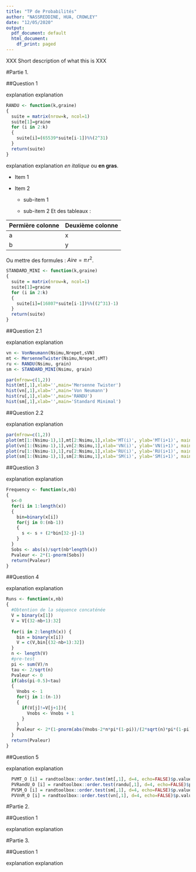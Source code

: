 ```yaml
---
title: "TP de Probabilités"
author: "NASSREDDINE, HUA, CROWLEY"
date: "12/05/2020"
output:
  pdf_document: default
  html_document:
    df_print: paged
---
```




XXX Short description of what this is XXX


#Partie 1.

##Question 1

explanation explanation

```r
RANDU <- function(k,graine)
{
  suite = matrix(nrow=k, ncol=1)
  suite[1]=graine
  for (i in 2:k)
  {
    suite[i]=(65539*suite[i-1])%%(2^31)
  }
  return(suite)
}
```


explanation explanation *en italique* ou **en gras**.

* Item 1 

* Item 2 

    + sub-item 1 

    + sub-item 2 
Et des tableaux :

Permière colonne | Deuxième colonne 
------------- | ------------- 
a    | x        
b        | y        

Ou mettre des formules : $Aire = \pi\,r^{2}$.

```r
STANDARD_MINI <- function(k,graine)
{
  suite = matrix(nrow=k, ncol=1)
  suite[1]=graine
  for (i in 2:k)
  {
    suite[i]=(16807*suite[i-1])%%((2^31)-1)
  }
  return(suite)
}
```


##Question 2.1

explanation explanation

```r
vn <- VonNeumann(Nsimu,Nrepet,sVN)
mt <- MersenneTwister(Nsimu,Nrepet,sMT)
ru <- RANDU(Nsimu, grain)
sm <- STANDARD_MINI(Nsimu, grain)

par(mfrow=c(1,2))
hist(mt[,1],xlab='',main='Mersenne Twister')
hist(vn[,1],xlab='',main='Von Neumann')
hist(ru[,1],xlab='',main='RANDU')
hist(sm[,1],xlab='',main='Standard Minimal')
```

##Question 2.2

explanation explanation

```r
par(mfrow=c(1,2))
plot(mt[1:(Nsimu-1),1],mt[2:Nsimu,1],xlab='MT(i)', ylab='MT(i+1)', main='Mersenne Twister')
plot(vn[1:(Nsimu-1),1],vn[2:Nsimu,1],xlab='VN(i)', ylab='VN(i+1)', main='Von Neumann')
plot(ru[1:(Nsimu-1),1],ru[2:Nsimu,1],xlab='RU(i)', ylab='RU(i+1)', main='RANDU')
plot(sm[1:(Nsimu-1),1],sm[2:Nsimu,1],xlab='SM(i)', ylab='SM(i+1)', main='Standard Minimal')
```


##Question 3

explanation explanation

```r
Frequency <- function(x,nb)  
{
  s<-0
  for(i in 1:length(x))
  {
    bin=binary(x[i])
    for(j in 0:(nb-1))
    {
      s <- s + (2*bin[32-j]-1)
    }
  }
  Sobs <- abs(s)/sqrt(nb*length(x))
  Pvaleur <- 2*(1-pnorm(Sobs))
  return(Pvaleur)
}
```

##Question 4

explanation explanation

```r
Runs <- function(x,nb) 
{
  #Obtention de la séquence concaténée
  V = binary(x[1])
  V = V[(32-nb+1):32]
  
  for(i in 2:length(x)) {
    bin = binary(x[i])
    V = c(V,bin[(32-nb+1):32])
  }
  n <- length(V)
  #pre-test
  pi <- sum(V)/n
  tau <- 2/sqrt(n)
  Pvaleur <- 0
  if(abs(pi-0.5)<tau)
  {
    Vnobs <- 1
    for(j in 1:(n-1))
    {
      if(V[j]!=V[j+1]){
        Vnobs <- Vnobs + 1
      }
    }
    Pvaleur <- 2*(1-pnorm(abs(Vnobs-2*n*pi*(1-pi))/(2*sqrt(n)*pi*(1-pi))))
  }
  return(Pvaleur)
}
```

##Question 5

explanation explanation

```r
  PVMT_O [i] = randtoolbox::order.test(mt[,1], d=4, echo=FALSE)$p.value
  PVRandU_O [i] = randtoolbox::order.test(randu[,1], d=4, echo=FALSE)$p.value
  PVSM_O [i] = randtoolbox::order.test(sm[,1], d=4, echo=FALSE)$p.value
  PVVnM_O [i] = randtoolbox::order.test(vn[,1], d=4, echo=FALSE)$p.value
```

#Partie 2.

##Question 1

explanation explanation

#Partie 3.

##Question 1

explanation explanation
